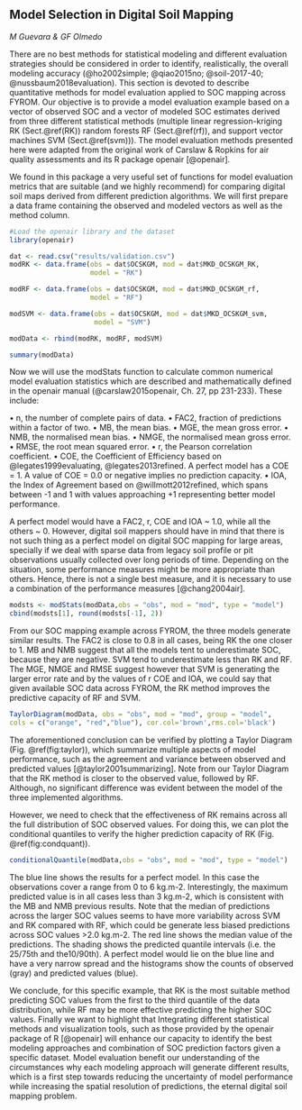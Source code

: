 \clearpage
## Model Selection in Digital Soil Mapping
*M Guevara & GF Olmedo*

There are no best methods for statistical modeling and different evaluation strategies should be considered in order to identify, realistically, the overall modeling accuracy  (@ho2002simple; @qiao2015no; @soil-2017-40; @nussbaum2018evaluation). This section is devoted to describe quantitative methods for model evaluation applied to SOC mapping across FYROM. Our objective is to provide a model evaluation example based on a vector of observed SOC and a vector of modeled  SOC estimates derived from three different statistical methods (multiple linear regression-kriging RK (Sect.\@ref(RK)) random forests RF (Sect.\@ref(rf)), and support vector machines SVM (Sect.\@ref(svm))). The model evaluation methods presented here were adapted from the original work of Carslaw \& Ropkins for air quality assessments and its R package openair [@openair]. 

We found in this package a very useful set of functions for model evaluation metrics that are suitable (and we highly recommend) for comparing digital soil maps derived from different prediction algorithms. We will first prepare a data frame containing the observed and modeled vectors as well as the method column.  

```r
#Load the openair library and the dataset 
library(openair)

dat <- read.csv("results/validation.csv")
modRK <- data.frame(obs = dat$OCSKGM, mod = dat$MKD_OCSKGM_RK, 
                    model = "RK")

modRF <- data.frame(obs = dat$OCSKGM, mod = dat$MKD_OCSKGM_rf, 
                    model = "RF")

modSVM <- data.frame(obs = dat$OCSKGM, mod = dat$MKD_OCSKGM_svm, 
                     model = "SVM")

modData <- rbind(modRK, modRF, modSVM)

summary(modData)
```

Now we will use the modStats function to calculate common numerical model evaluation statistics which are described and mathematically defined in the openair manual (@carslaw2015openair, Ch. 27, pp 231-233). These include:

• n, the number of complete pairs of data. 
• FAC2, fraction of predictions within a factor of two.
• MB, the mean bias.
• MGE, the mean gross error. 
• NMB, the normalised mean bias.
• NMGE, the normalised mean gross error.
• RMSE, the root mean squared error.
• r, the Pearson correlation coefficient.
• COE, the Coefficient of Efficiency based on @legates1999evaluating, @legates2013refined. A perfect model has a COE = 1. A value of COE = 0.0 or negative implies no prediction capacity. 
• IOA, the Index of Agreement based on @willmott2012refined, which spans between -1 and 1 with values approaching +1 representing better model performance.

A perfect model would have a FAC2, r, COE and IOA ~ 1.0, while all the others ~ 0. However, digital soil mappers should have in mind that there is not such thing as a perfect model on digital SOC mapping for large areas, specially if we deal with sparse data from legacy soil profile or pit observations usually collected over long periods of time. Depending on the situation, some performance measures might be more appropriate than others. Hence, there is not a single best measure, and it is necessary to use a combination of the performance measures [@chang2004air]. 

```r
modsts <- modStats(modData,obs = "obs", mod = "mod", type = "model")
cbind(modsts[1], round(modsts[-1], 2))
```

From our SOC mapping example across FYROM, the three models generate similar results. The FAC2 is close to 0.8 in all cases, being RK the one closer to 1. MB and NMB suggest that all the models tent to underestimate SOC, because they are negative. SVM tend to underestimate less than RK and RF. The MGE, NMGE and RMSE suggest however that SVM is generating the larger error rate and by the values of r COE and IOA, we could say that given available SOC data across FYROM, the RK method improves the predictive capacity of RF and SVM. 

```r
TaylorDiagram(modData, obs = "obs", mod = "mod", group = "model",
cols = c("orange", "red","blue"), cor.col='brown',rms.col='black')
```

The aforementioned conclusion can be verified by plotting a Taylor Diagram (Fig. \@ref(fig:taylor)), which summarize multiple aspects of model performance, such as the agreement and variance between observed and predicted values [@taylor2001summarizing]. Note from our Taylor Diagram that the RK method is closer to the observed value, followed by RF. Although, no significant difference was evident between the model of the three implemented algorithms.

However, we need to check that the effectiveness of RK remains across all the full distribution of SOC observed values. For doing this, we can plot the conditional quantiles to verify the higher prediction capacity of RK (Fig. \@ref(fig:condquant)). 

```r
conditionalQuantile(modData,obs = "obs", mod = "mod", type = "model")
```

The blue line shows the results for a perfect model. In this case the observations cover a range from 0 to 6 kg.m-2. Interestingly, the maximum predicted value is in all cases less than 3  kg.m-2, which is consistent with the MB and NMB previous results. Note that the median of predictions across the larger SOC values seems to have more variability across SVM and RK compared with RF, which could be generate less biased predictions across SOC values >2.0 kg.m-2. The red line shows the median value of the predictions. The shading shows the predicted quantile intervals (i.e. the 25/75th and the10/90th). A perfect model would lie on the blue line and have a very narrow spread and the histograms show the counts of observed (gray) and predicted values (blue).

We conclude, for this specific example, that RK is the most suitable method predicting SOC values from the first to the third quantile of the data distribution, while RF may be more effective predicting the higher SOC values. Finally we want to highlight that Integrating different statistical methods and visualization tools, such as those provided by the openair package of R [@openair] will enhance our capacity to identify the best modeling approaches and combination of SOC prediction factors given a specific dataset. Model evaluation benefit our understanding of the circumstances why each modeling approach will generate different results, which is a first step towards reducing the uncertainty of model performance while increasing the spatial resolution of predictions, the eternal digital soil mapping problem. 
